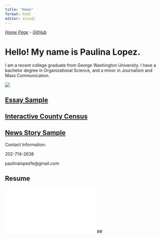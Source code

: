```yaml
---
title: "Home"
format: html
editor: visual
---
```


[*Home Page*](https://paulopgw.github.io/mywebsite/homepage.html) - [*GitHub*](https://github.com/paulopgw)

# Hello! My name is Paulina Lopez.

I am a recent college graduate from George Washington University. I have a bachelor degree in Organizational Science, and a minor in Journalism and Mass Communication.

![](DSC02177%202.jpg)

## [Essay Sample](https://paulopgw.github.io/mywebsite/essaysample.html)

## [Interactive County Census](https://paulopgw.github.io/mywebsite/censusmap.html)

## [News Story Sample](https://paulopgw.github.io/mywebsite/NewsStorySample.html)

Contact Information:

202-714-2638

paulinalopezfe\@gmail.com

## Resume

[![](PaulinaLopezfelix_resume%20(1).pdf){fig-align="center"}](https://www.linkedin.com/in/paulina-lopez-a463671a2/) \##
